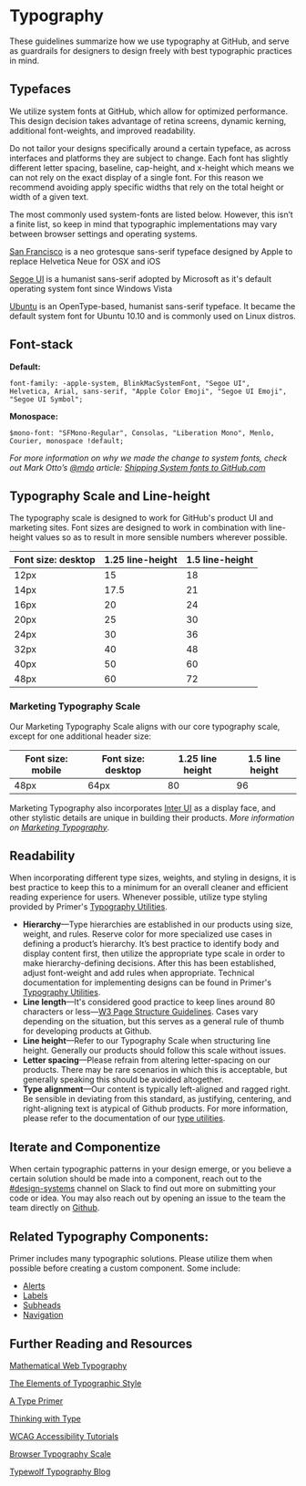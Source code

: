 
# Typography

These guidelines summarize how we use typography at GitHub, and serve as guardrails for designers to design freely with best typographic practices in mind.

<!-- {:toc} -->

## Typefaces

We utilize system fonts at GitHub, which allow for optimized performance. This design decision takes advantage of retina screens, dynamic kerning, additional font-weights, and improved readability.

Do not tailor your designs specifically around a certain typeface, as across interfaces and platforms they are subject to change. Each font has slightly different letter spacing, baseline, cap-height, and x-height which means we can not rely on the exact display of a single font. For this reason we recommend avoiding apply specific widths that rely on the total height or width of a given text.

The most commonly used system-fonts are listed below. However, this isn’t a finite list, so keep in mind that typographic implementations may vary between browser settings and operating systems.

<SF width="100%" />

[San Francisco](https://developer.apple.com/fonts/) is a neo grotesque sans-serif typeface designed by Apple to replace Helvetica Neue for OSX and iOS

<Segoe width="100%" />

[Segoe UI](https://developer.microsoft.com/en-us/fabric#/resources) is a humanist sans-serif adopted by Microsoft as it's default operating system font since Windows Vista

<Ubuntu width="100%" />

[Ubuntu](https://design.ubuntu.com/font/) is an OpenType-based, humanist sans-serif typeface. It became the default system font for Ubuntu 10.10 and is commonly used on Linux distros.

<!-- Download: [system-fonts.zip](https://github.com/primer/design/files/2583092/system-fonts.zip) -->

## Font-stack

**Default:**

```
font-family: -apple-system, BlinkMacSystemFont, "Segoe UI",
Helvetica, Arial, sans-serif, "Apple Color Emoji", "Segoe UI Emoji", "Segoe UI Symbol";
```

**Monospace:**

```
$mono-font: "SFMono-Regular", Consolas, "Liberation Mono", Menlo, Courier, monospace !default;
```

_For more information on why we made the change to system fonts, check out Mark Otto’s [@mdo](http://markdotto.com/) article: [Shipping System fonts to GitHub.com](http://markdotto.com/2018/02/07/github-system-fonts/)_

## Typography Scale and Line-height

The typography scale is designed to work for GitHub's product UI and marketing sites. Font sizes are designed to work in combination with line-height values so as to result in more sensible numbers wherever possible.

| Font size: desktop | 1.25 line-height | 1.5 line-height |
| ------------------ | ---------------- | --------------- |
| 12px               | 15               | 18              |
| 14px               | 17.5             | 21              |
| 16px               | 20               | 24              |
| 20px               | 25               | 30              |
| 24px               | 30               | 36              |
| 32px               | 40               | 48              |
| 40px               | 50               | 60              |
| 48px               | 60               | 72              |

### Marketing Typography Scale

Our Marketing Typography Scale aligns with our core typography scale, except for one additional header size:

| Font size: mobile | Font size: desktop | 1.25 line height | 1.5 line height |
| ----------------- | ------------------ | ---------------- | --------------- |
| 48px              | 64px               | 80               | 96              |

Marketing Typography also incorporates [Inter UI](https://rsms.me/inter/) as a display face, and other stylistic details are unique in building their products.
_More information on [Marketing Typography](https://styleguide.github.com/primer/utilities/marketing-type/)_.

## Readability

When incorporating different type sizes, weights, and styling in designs, it is best practice to keep this to a minimum for an overall cleaner and efficient reading experience for users. Whenever possible, utilize type styling provided by Primer's [Typography Utilities](https://styleguide.github.com/primer/utilities/typography/).

- **Hierarchy**—Type hierarchies are established in our products using size, weight, and rules. Reserve color for more specialized use cases in defining a product’s hierarchy. It’s best practice to identify body and display content first, then utilize the appropriate type scale in order to make hierarchy-defining decisions. After this has been established, adjust font-weight and add rules when appropriate. Technical documentation for implementing designs can be found in Primer's [Typography Utilities](https://styleguide.github.com/primer/utilities/typography/).
- **Line length**—It's considered good practice to keep lines around 80 characters or less—[W3 Page Structure Guidelines](https://www.w3.org/WAI/tutorials/page-structure/styling/). Cases vary depending on the situation, but this serves as a general rule of thumb for developing products at Github.
- **Line height**—Refer to our Typography Scale when structuring line height. Generally our products should follow this scale without issues.
- **Letter spacing**—Please refrain from altering letter-spacing on our products. There may be rare scenarios in which this is acceptable, but generally speaking this should be avoided altogether.
- **Type alignment**—Our content is typically left-aligned and ragged right. Be sensible in deviating from this standard, as justifying, centering, and right-aligning text is atypical of Github products. For more information, please refer to the documentation of our [type utilities](https://styleguide.github.com/primer/utilities/typography/).

## Iterate and Componentize

When certain typographic patterns in your design emerge, or you believe a certain solution should be made into a component, reach out to the [#design-systems](https://github.slack.com/messages/C0ZCGGGJ2) channel on Slack to find out more on submitting your code or idea. You may also reach out by opening an issue to the team the team directly on [Github](https://github.com/primer/primer).

## Related Typography Components:

Primer includes many typographic solutions. Please utilize them when possible before creating a custom component. Some include:

- [Alerts](https://styleguide.github.com/primer/components/alerts/)
- [Labels](https://styleguide.github.com/primer/components/labels/)
- [Subheads](https://styleguide.github.com/primer/components/subhead/)
- [Navigation](https://styleguide.github.com/primer/components/navigation/)

## Further Reading and Resources

[Mathematical Web Typography](http://jxnblk.com/writing/posts/mathematical-web-typography/)

[The Elements of Typographic Style](https://www.amazon.com/Elements-Typographic-Style-Robert-Bringhurst/dp/0881791326)

[A Type Primer](https://www.amazon.com/Type-Primer-2nd-John-Kane-ebook/dp/B006Y1X55G)

[Thinking with Type](http://thinkingwithtype.com/)

[WCAG Accessibility Tutorials](https://www.w3.org/WAI/tutorials/page-structure/)

[Browser Typography Scale](http://type-scale.com/)

[Typewolf Typography Blog](https://www.typewolf.com)

<!-- **etc.** -->

